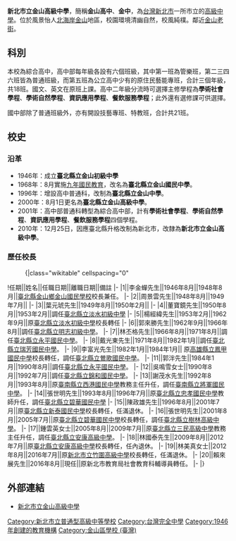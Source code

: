 {{Infobox School
| name = 新北市立金山高級中學
| other_name = <small> New Taipei Municipal Jin-shan High School </small>
| motto = 健康、關懷、多元
| established = 1946年
| type = 市立綜合型高级中學暨[[完全中學|完全中學]]
| affiliation = 
| district = [[新北市|新北市]][[金山區_(台灣)|金山區]]
| grades = 7-12
| president = 
| principal = 賴來展
| faculty = 96<ref name="high_school_data_109"/>
| staff = 14<ref name="high_school_data_109"/>
| students = 824<ref name="high_school_data_109"/>
| classes = 35 班<ref name="high_school_data_109">{{Cite web|url=https://depart.moe.edu.tw/eD4500/News_Content.aspx?n=48EBDB3B9D51F2B8&sms=F78B10654B1FDBB5&s=FB5F758C2022DD39|title=高級中等學校概況統計 (109學年度)|author=中華民國教育部統計處|language=zh-tw|accessdate=2022-02-27|archive-date=2022-04-05|archive-url=https://web.archive.org/web/20220405072241/https://depart.moe.edu.tw/eD4500/News_Content.aspx?n=48EBDB3B9D51F2B8&sms=F78B10654B1FDBB5&s=FB5F758C2022DD39}}</ref>
| dean = 
| college = 
| house = 
| sc = 
| conference = 
| colors = 
| mascot = 
| area = 31,744平方公尺 <ref name="high_school_data_109"/>
| address = {{flagicon|TWN}}[[新北市|新北市]][[金山區_(台灣)|金山區]]美田-{里}-文化二路2號
| tel = +886-2-2498-2028
| fax = +886-2-2498-4219
| website = [http://www.cshs.ntpc.edu.tw www.cshs.ntpc.edu.tw]
| 校徽 = File:New_Taipei_Municipal_Jin-shan_High_School.jpg
}}

'''新北市立金山高級中學'''，簡稱'''金山高中'''、'''金中'''，為[[台灣|台灣]][[新北市|新北市]]一所市立的[[高級中學|高級中學]]。位於風景怡人[[北海岸|北海岸]][[金山區_(台灣)|金山]]地區，校園環境清幽自然，校風純樸。鄰近[[金山老街|金山老街]]。

==科別==
本校為綜合高中，高中部每年級各設有六個班級，其中第一班為管樂班，第二三四六班皆為普通班級，而第五班為公立高中少有的原住民藝能專班，合計三個年級，共18班。國文、英文在原班上課。高中二年級分流時可選擇主修學程為'''學術社會學程'''、'''學術自然學程'''、'''資訊應用學程'''、'''餐飲服務學程'''；此外還有選修課可供選擇。

國中部除了普通班級外，亦有開設技藝專班、特教班，合計共21班。

==校史==
===沿革===
*1946年：成立'''臺北縣立金山初級中學'''
*1968年：8月實施[[九年國民教育|九年國民教育]]，改名為'''臺北縣立金山國民中學'''。
*1996年：增設高中普通科，改制為'''臺北縣立金山中學'''。
*2000年：8月1日更名為'''臺北縣立金山高級中學'''。
*2001年：高中部普通科轉型為綜合高中部，計有'''學術社會學程'''、'''學術自然學程'''、'''資訊應用學程'''、'''餐飲服務學程'''四個學程。
*2010年：12月25日，因應臺北縣升格改制為新北市，改隸為'''新北市立金山高級中學'''。

===歷任校長===
<!--原任校名以任職時校名為主，不需要更為現今名稱-->
:{|class="wikitable" cellspacing="0"
!任期||姓名||任職日期||離職日期||備註
|-
|1||李金蟬先生||1946年8月||1948年8月||[[新北市金山區金山國民小學|臺北縣金山鄉金山國民學校]]校長兼任。
|-
|2||周景雲先生||1948年8月||1949年7月||
|-
|3||葉元琥先生||1949年8月||1950年2月||
|-
|4||董寶鏡先生||1950年8月||1953年2月||調任[[新北市立淡水國民中學|臺北縣立淡水初級中學]]
|-
|5||楊經緯先生||1953年2月||1962年9月||原[[新北市立淡水國民中學|臺北縣立淡水初級中學]]校長轉任
|-
|6||郭來勝先生||1962年9月||1966年8月||調任[[新北市立明志國民中學|臺北縣立明志初級中學]]。
|-
|7||林丕格先生||1966年8月||1971年8月||調任[[新北市立永平高級中學|臺北縣立永平國民中學]]。
|-
|8||戴光東先生||1971年8月||1982年1月||調任[[新北市立瑞芳國民中學|臺北縣立瑞芳國民中學]]。
|-
|9||李富光先生||1982年1月||1984年1月|| 原[[高雄市立鳳甲國民中學|高雄縣立鳳甲國民中學]]校長轉任，調任[[新北市立鶯歌國民中學|臺北縣立鶯歌國民中學]]。
|-
|11||郭泮先生||1984年1月||1990年8月||調任[[新北市立永平高級中學|臺北縣立永平國民中學]]。
|-
|12||吳鳴雪女士||1990年8月||1992年7月||調任[[新北市立錦和高級中學|臺北縣立錦和國民中學]]。
|-
|13||謝茂水先生||1992年8月||1993年8月||原[[臺南市立西港國民中學|臺南縣立西港國民中學]]教務主任升任，調任[[臺南市立將軍國民中學|臺南縣立將軍國民中學]]。
|-
|14||張世明先生||1993年8月||1996年7月||原[[新北市立忠孝國民中學|臺北縣立忠孝國民中學]]教師升任，調任[[新北市立碧華國民中學|臺北縣立碧華國民中學]]
|-
|15||陳政雄先生||1996年8月||2001年7月||原[[新北市立新泰國民中學|臺北縣立新泰國民中學]]校長轉任，任滿退休。
|-
|16||張世明先生||2001年8月||2005年7月||原[[新北市立碧華國民中學|臺北縣立碧華國民中學]]校長轉任，調任[[新北市立樹林高級中學|臺北縣立樹林高級中學]]。
|-
|17||鍾雲英女士||2005年8月||2009年7月||原[[新北市立三民高級中學|臺北縣立三民高級中學]]教務主任升任，調任[[新北市立安康高級中學|臺北縣立安康高級中學]]。
|-
|18||林國泰先生||2009年8月||2012年7月||原[[新北市立安康高級中學|臺北縣立安康高級中學]]校長轉任，任內退休。
|-
|19||林美真女士||2012年8月||2016年7月||原[[新北市立竹圍高級中學|新北市立竹圍高級中學]]校長轉任，任滿退休。
|-
|20||賴來展先生||2016年8月||現任||原新北市教育局社會教育科輔導員轉任。
|-
|}

==外部連結==
*[http://www.cshs.ntpc.edu.tw 新北市立金山高級中學] {{Wayback|url=http://www.cshs.ntpc.edu.tw/ |date=20110727200521 }}

{{新北市高級中等學校列表}}
{{新北市中學列表}}

[[Category:新北市立普通型高級中等學校|Category:新北市立普通型高級中等學校]]
[[Category:台灣完全中學|Category:台灣完全中學]]

[[Category:1946年創建的教育機構|Category:1946年創建的教育機構]]
[[Category:金山區學校_(臺灣)|Category:金山區學校 (臺灣)]]